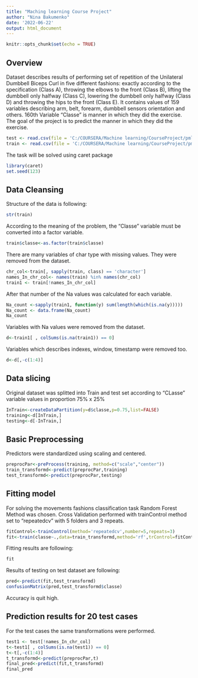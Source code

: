 ```yaml
---
title: "Maching learning Course Project"
author: "Nina Bakumenko"
date: '2022-06-22'
output: html_document
---
```


```r
knitr::opts_chunk$set(echo = TRUE)
```

## Overview

Dataset describes  results of performing set of repetition of the Unilateral Dumbbell Biceps Curl in five different fashions: exactly according to the specification (Class A), throwing the elbows to the front (Class B), lifting the dumbbell only halfway (Class C), lowering the dumbbell only halfway (Class D) and throwing the hips to the front (Class E). It contains values of 159 variables describing arm, belt, forearm, dumbbell sensors orientation and others. 160th Variable "Classe" is  manner in which they did the exercise. 
The goal of the project is to predict the manner in which they did the exercise.

```r
test <- read.csv(file = 'C:/COURSERA/Machine learning/CourseProject/pml-testing.csv')
train <- read.csv(file = 'C:/COURSERA/Machine learning/CourseProject/pml-training.csv')
```
The task will be solved using caret package
```r
library(caret)
set.seed(123) 
```

## Data Cleansing

Structure of the data is following:
```r
str(train)
```
According to the meaning of the problem, the "Classe" variable must be converted into a factor variable.
```r
train$classe<-as.factor(train$classe)
```
There are many variables of char type with missing values. They were removed from the dataset.

```r
chr_col<-train[, sapply(train, class) == 'character']
names_In_chr_col<- names(train) %in% names(chr_col)
train1 <- train[!names_In_chr_col]
```

After that number of the Na values was calculated for each variable.

```r
Na_count <-sapply(train1, function(y) sum(length(which(is.na(y)))))
Na_count <- data.frame(Na_count)
Na_count
```
Variables with Na values were removed from the dataset.
```r
d<-train1[ , colSums(is.na(train1)) == 0]
```
Variables which describes indexes, window, timestamp were removed too.

```r
d<-d[,-c(1:4)]
```

## Data slicing

Original dataset was splitted into Train and test set according to "CLasse" variable values in proportion 75% x 25%

```r
InTrain<-createDataPartition(y=d$classe,p=0.75,list=FALSE)
training<-d[InTrain,]
testing<-d[-InTrain,]
```

## Basic Preprocessing

Predictors were  standardized using scaling and centered. 
```r
preprocPar<-preProcess(training, method=c("scale","center"))
train_transformd<-predict(preprocPar,training)
test_transformd<-predict(preprocPar,testing)
```

## Fitting model

For solving the movements fashions classification task Random Forest Method was chosen. Cross Validation performed with trainControl method set to “repeatedcv” with 5 folders and 3 repeats.
 
```r
fitControl<-trainControl(method='repeatedcv',number=5,repeats=3)
fit<-train(classe~.,data=train_transformd,method='rf',trControl=fitControl)

```
Fitting results are following:

```r
fit
```

Results of testing on test dataset are following: 

```r
pred<-predict(fit,test_transformd)
confusionMatrix(pred,test_transformd$classe)
```
Accuracy is quit high.

## Prediction results for 20 test cases

For the test cases the same transformations were performed.
```r
test1 <- test[!names_In_chr_col]
t<-test1[ , colSums(is.na(test1)) == 0]
t<-t[,-c(1:4)]
t_transformd<-predict(preprocPar,t)
final_pred<-predict(fit,t_transformd)
final_pred
```
